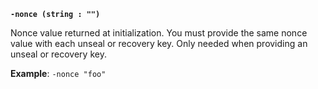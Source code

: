 <a id="operator-flag-nonce" />

**`-nonce (string : "")`**

Nonce value returned at initialization. You must provide the same nonce value 
with each unseal or recovery key. Only needed when providing an unseal or 
recovery key.

**Example**: `-nonce "foo"`
